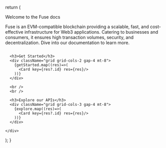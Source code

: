 
  return (
    <div className="container">
      <div className="flex justify-between items-center gap-6 py-20">
        <div>
          <div className="text-4xl font-extrabold">
            Welcome to the Fuse docs
          </div>
          <p>
            Fuse is an EVM-compatible blockchain providing a scalable, fast, and
            cost-effective infrastructure for Web3 applications. Catering to
            businesses and consumers, it ensures high transaction volumes,
            security, and decentralization. Dive into our documentation to learn
            more.
          </p>
        </div>
        <img
          src="https://docs.fuse.io/img/home-picture.png"
          className="w-[509px] h-[267px] object-fill"
          alt=""
        />
      </div>

      <h3>Get Started</h3>
      <div className="grid grid-cols-2 gap-4 mt-8">
        {getStarted.map((res)=>(
          <Card key={res?.id} res={res}/>
        ))}
      </div>

      <br />
      <br />

      <h3>Explore our APIs</h3>
      <div className="grid grid-cols-3 gap-4 mt-8">
        {explore.map((res)=>(
          <Card key={res?.id} res={res}/>
        ))}
      </div>

    </div>

); }
